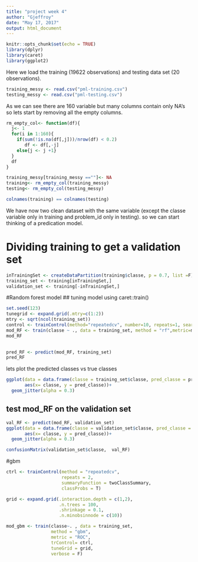 ```yaml
---
title: "project week 4"
author: "Gjeffroy"
date: "May 17, 2017"
output: html_document
---
```


```r
knitr::opts_chunk$set(echo = TRUE)
library(dplyr)
library(caret)
library(ggplot2)
```


Here we load the training  (19622 observations) and testing data set (20 observations). 
```r

training_messy <- read.csv("pml-training.csv")
testing_messy <- read.csv("pml-testing.csv")

```


As we can see there are 160 variable but many columns contain only NA's so lets start by removing all the empty columns.
```r
rm_empty_col<- function(df){
  j<- 1
  for(i in 1:160){
    if(sum(!is.na(df[,j]))/nrow(df) < 0.2)
       df <- df[,-j]
    else{j <- j +1}
  }
  df
}

training_messy[training_messy ==""]<- NA
training<- rm_empty_col(training_messy)
testing<- rm_empty_col(testing_messy)

colnames(training) == colnames(testing)
```

We have now two clean dataset with the same variable (except the classe variable only in training and problem_id only in testing). 
so we can start thinking of a predication model.


# Dividing training to get a validation set
```r
inTrainingSet <- createDataPartition(training$classe, p = 0.7, list =F)
training_set <- training[inTrainingSet,]
validation_set <- training[-inTrainingSet,]
```



#Random forest model 
## tuning model using caret::train()
```r
set.seed(123)
tunegrid <- expand.grid(.mtry=c(1:2))
mtry <- sqrt(ncol(training_set))
control <- trainControl(method="repeatedcv", number=10, repeats=1, search="grid")
mod_RF <- train(classe ~ ., data = training_set, method = "rf",metric=mtry, tuneGrid=tunegrid, trControl=control)
mod_RF

 
pred_RF <- predict(mod_RF, training_set)
pred_RF

```

lets plot the predicted classes vs true classes
```r
ggplot(data = data.frame(classe = training_set$classe, pred_classe = pred_RF),
       aes(x= classe, y = pred_classe))+
  geom_jitter(alpha = 0.3)
```

## test mod_RF on the validation set
```r
val_RF <- predict(mod_RF, validation_set)
ggplot(data = data.frame(classe = validation_set$classe, pred_classe = val_RF),
       aes(x= classe, y = pred_classe))+
  geom_jitter(alpha = 0.3)

confusionMatrix(validation_set$classe,  val_RF)
```




#gbm 
```r
ctrl <- trainControl(method = "repeatedcv", 
                     repeats = 2, 
                     summaryFunction = twoClassSummary,
                     classProbs = T)

grid <- expand.grid(.interaction.depth = c(1,2),
                    .n.trees = 100,
                    .shrinkage = 0.1,
                    .n.minobsinnode = c(10))

mod_gbm <- train(classe~. , data = training_set, 
                 method = "gbm", 
                 metric = "ROC",
                 trControl= ctrl,
                 tuneGrid = grid,
                 verbose = F)
```



#








